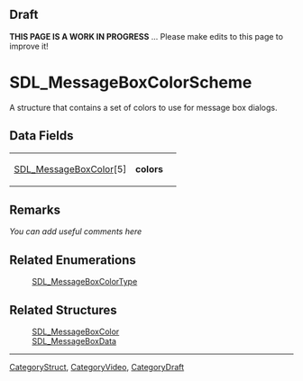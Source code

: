 == Draft ==

'''THIS PAGE IS A WORK IN PROGRESS''' ... Please make edits to this page to improve it!


<!-- #*^*^*^*^*See https://wiki.libsdl.org/SGStructures for details on editing this page*^*^*^*^* -->


= SDL_MessageBoxColorScheme =
A structure that contains a set of colors to use for message box dialogs.




== Data Fields ==
{|
|[[SDL_MessageBoxColor]][5]
|'''colors'''
| 
|}

<!-- #Fill in the above table per the Style Guide, then delete this comment. -->



== Remarks ==
''You can add useful comments here''

<!-- #Leave this section as-is unless you have a remark to put in.  In that case, replace ''You can add useful comments here'' with your remark(s) following the Style Guide instructions.  Leave the rest of the markup alone and delete this comment. -->


== Related Enumerations ==
:[[SDL_MessageBoxColorType]]
<!-- #Remove this section if empty -->

== Related Structures ==
:[[SDL_MessageBoxColor]]
:[[SDL_MessageBoxData]]
<!-- #Remove this section if empty -->

----
[[CategoryStruct]], [[CategoryVideo]], [[CategoryDraft]]
<!-- #See the Style Guide for instructions on editing the footer. -->
